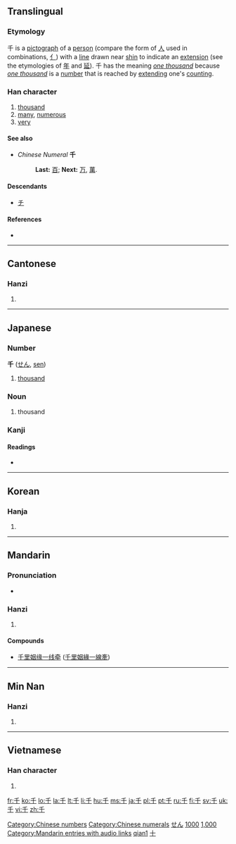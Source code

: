 {{also|仟}}
==Translingual==
{{stroke order|type=animate}}
{{stroke order|strokes=3}}

===Etymology===
{{liushu|i}} 千 is a [[pictograph]] of a [[person]] (compare the form of [[人]] used in combinations, [[亻]]) with a [[line]] drawn near [[shin]] to indicate an [[extension]] (see the etymologies of [[年]] and [[延]]). 千 has the meaning ''[[one thousand]]'' because ''[[one thousand]]'' is a [[number]] that is reached by [[extending]] one's [[counting]].

===Han character===
{{Han char|rn=24|rad=十|as=01|sn=3|four=2040<sub>0</sub>|canj=竹十 (HJ)}}

#[[thousand]]
#[[many]], [[numerous]]
#[[very]]

====See also====
*''Chinese Numeral'' '''千'''
*:'''Last:''' [[百]]; '''Next:''' [[万]], [[萬]].

====Descendants====
* [[チ]]

====References====
* {{Han ref|kx=0155.190|dkj=02697|dj=0351.020|hdz=10059.010|uh=5343|ud=21315|bh=A464|bd=42084}}

[[Category:Chinese numbers]]
[[Category:Chinese numerals]]

----

==Cantonese==

===Hanzi===
{{yue-hanzi|jyut=|y=[[chin1]]}}

# {{defn|Cantonese|sort=十01}}

----

==Japanese==

===Number===
'''千''' ([[せん]], [[sen]])

# [[thousand]]

===Noun===
{{ja-noun|k|hira=ち|rom=chi|hidx=ち}}

# thousand

===Kanji===
{{ja-kanji|grade=1|rs=十01}}

====Readings====
* {{ja-readings|on=[[せん]] (''sen'')|kun=[[ち]] (''chi'')|nanori=[[かず]] (''kazu''), [[ゆき]] (''yuki'')}}

[[Category:1000 Japanese basic words|せん]]
[[Category:Japanese numbers|1000]]

----

==Korean==

===Hanja===
{{ko-hanja|hangeul=천|eumhun=일천|rv=cheon|mr=ch'ŏn}}

# {{defn|Korean|sort=十01}}

[[Category:Korean numbers|1,000]]

----

==Mandarin==

===Pronunciation===
*{{audio|zh-qiān.ogg|audio}}

===Hanzi===
{{cmn-hanzi|pin=[[qiān]] ([[qian1]])|wg=[[ch'ien1|ch'ien<sup>1</sup>]]}}

# {{defn|Mandarin|sort=十01}}

====Compounds====
{{top2}}
* [[千里姻缘一线牵]] ([[千里姻緣一線牽]])
{{mid2}}
{{bottom}}

[[Category:Mandarin entries with audio links]]
[[Category:Mandarin numbers in simplified script|qian1]]
[[Category:Mandarin numbers in traditional script|十]]

----

==Min Nan==

===Hanzi===
{{nan-hanzi|poj=chheng (chheng<sup>1</sup>), chhian (chhian<sup>1</sup>)}}

# {{defn|Min Nan}}

----

==Vietnamese==

===Han character===
{{vi-hantu|[[thiên]]|rs=十01}}

# {{defn|Vietnamese|sort=十01}}

[[fr:千]]
[[ko:千]]
[[lo:千]]
[[la:千]]
[[lt:千]]
[[li:千]]
[[hu:千]]
[[ms:千]]
[[ja:千]]
[[pl:千]]
[[pt:千]]
[[ru:千]]
[[fi:千]]
[[sv:千]]
[[uk:千]]
[[vi:千]]
[[zh:千]]